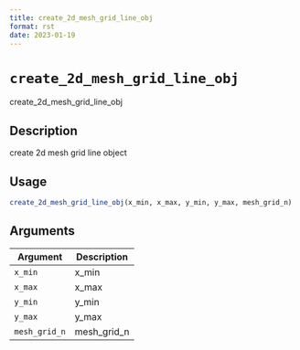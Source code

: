 ```yaml
--- 
title: create_2d_mesh_grid_line_obj 
format: rst 
date: 2023-01-19 
--- 
```

# `create_2d_mesh_grid_line_obj`

create_2d_mesh_grid_line_obj


## Description

create 2d mesh grid line object


## Usage

```r
create_2d_mesh_grid_line_obj(x_min, x_max, y_min, y_max, mesh_grid_n)
```


## Arguments

Argument      |Description
------------- |----------------
`x_min`     |     x_min
`x_max`     |     x_max
`y_min`     |     y_min
`y_max`     |     y_max
`mesh_grid_n`     |     mesh_grid_n


